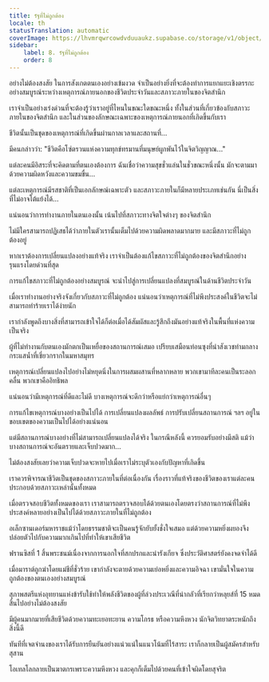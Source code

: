 ```yaml
---
title: รัฐที่ไม่ถูกต้อง
locale: th
statusTranslation: automatic
coverImage: https://lhvmrqwrcowdvduuaukz.supabase.co/storage/v1/object/public/strapi-uploads/small_cover-tratado-de-psicologia-revolucionaria.webp-5e15e1cec4e0ebebcde5d7fc7565d8fd.webp
sidebar:
    label: 8. รัฐที่ไม่ถูกต้อง
    order: 8
---
```

อย่างไม่ต้องสงสัย ในการสังเกตตนเองอย่างเข้มงวด จำเป็นอย่างยิ่งที่จะต้องทำการแยกแยะเชิงตรรกะอย่างสมบูรณ์ระหว่างเหตุการณ์ภายนอกของชีวิตประจำวันและสภาวะภายในของจิตสำนึก

เราจำเป็นอย่างเร่งด่วนที่จะต้องรู้ว่าเราอยู่ที่ไหนในขณะใดขณะหนึ่ง ทั้งในส่วนที่เกี่ยวข้องกับสภาวะภายในของจิตสำนึก และในส่วนของลักษณะเฉพาะของเหตุการณ์ภายนอกที่เกิดขึ้นกับเรา

ชีวิตนั้นเป็นชุดของเหตุการณ์ที่เกิดขึ้นผ่านกาลเวลาและสถานที่...

มีคนกล่าวว่า: "ชีวิตคือโซ่ตรวนแห่งความทุกข์ทรมานที่มนุษย์ผูกพันไว้ในจิตวิญญาณ..."

แต่ละคนมีอิสระที่จะคิดตามที่ตนเองต้องการ ฉันเชื่อว่าความสุขชั่วแล่นในชั่วขณะหนึ่งนั้น มักจะตามมาด้วยความผิดหวังและความขมขื่น...

แต่ละเหตุการณ์มีรสชาติที่เป็นเอกลักษณ์เฉพาะตัว และสภาวะภายในก็มีหลายประเภทเช่นกัน นี่เป็นสิ่งที่ไม่อาจโต้แย้งได้...

แน่นอนว่าการทำงานภายในตนเองนั้น เน้นไปที่สภาวะทางจิตใจต่างๆ ของจิตสำนึก

ไม่มีใครสามารถปฏิเสธได้ว่าภายในตัวเรานั้นเต็มไปด้วยความผิดพลาดมากมาย และมีสภาวะที่ไม่ถูกต้องอยู่

หากเราต้องการเปลี่ยนแปลงอย่างแท้จริง เราจำเป็นต้องแก้ไขสภาวะที่ไม่ถูกต้องของจิตสำนึกอย่างรุนแรงโดยด่วนที่สุด

การแก้ไขสภาวะที่ไม่ถูกต้องอย่างสมบูรณ์ จะนำไปสู่การเปลี่ยนแปลงที่สมบูรณ์ในด้านชีวิตประจำวัน

เมื่อเราทำงานอย่างจริงจังเกี่ยวกับสภาวะที่ไม่ถูกต้อง แน่นอนว่าเหตุการณ์ที่ไม่พึงประสงค์ในชีวิตจะไม่สามารถทำร้ายเราได้ง่ายนัก

เรากำลังพูดถึงบางสิ่งที่สามารถเข้าใจได้ก็ต่อเมื่อได้สัมผัสและรู้สึกถึงมันอย่างแท้จริงในพื้นที่แห่งความเป็นจริง

ผู้ที่ไม่ทำงานกับตนเองมักตกเป็นเหยื่อของสถานการณ์เสมอ เปรียบเสมือนท่อนซุงที่น่าสังเวชท่ามกลางกระแสน้ำที่เชี่ยวกรากในมหาสมุทร

เหตุการณ์เปลี่ยนแปลงไปอย่างไม่หยุดนิ่งในการผสมผสานที่หลากหลาย พวกเขามาทีละคนเป็นระลอกคลื่น พวกเขาคืออิทธิพล

แน่นอนว่ามีเหตุการณ์ที่ดีและไม่ดี บางเหตุการณ์จะดีกว่าหรือแย่กว่าเหตุการณ์อื่นๆ

การแก้ไขเหตุการณ์บางอย่างเป็นไปได้ การเปลี่ยนแปลงผลลัพธ์ การปรับเปลี่ยนสถานการณ์ ฯลฯ อยู่ในขอบเขตของความเป็นไปได้อย่างแน่นอน

แต่มีสถานการณ์บางอย่างที่ไม่สามารถเปลี่ยนแปลงได้จริง ในกรณีหลังนี้ ควรยอมรับอย่างมีสติ แม้ว่าบางสถานการณ์จะอันตรายและเจ็บปวดมาก...

ไม่ต้องสงสัยเลยว่าความเจ็บปวดจะหายไปเมื่อเราไม่ระบุตัวเองกับปัญหาที่เกิดขึ้น

เราควรพิจารณาชีวิตเป็นชุดของสภาวะภายในที่ต่อเนื่องกัน เรื่องราวที่แท้จริงของชีวิตของเราแต่ละคนประกอบด้วยสภาวะเหล่านั้นทั้งหมด

เมื่อตรวจสอบชีวิตทั้งหมดของเรา เราสามารถตรวจสอบได้ด้วยตนเองโดยตรงว่าสถานการณ์ที่ไม่พึงประสงค์หลายอย่างเป็นไปได้ด้วยสภาวะภายในที่ไม่ถูกต้อง

อเล็กซานเดอร์มหาราชแม้ว่าโดยธรรมชาติจะเป็นคนรู้จักยับยั้งชั่งใจเสมอ แต่ด้วยความหยิ่งผยองจึงปล่อยตัวไปกับความมากเกินไปที่ทำให้เขาเสียชีวิต

ฟรานซิสที่ 1 สิ้นพระชนม์เนื่องจากการนอกใจที่สกปรกและน่ารังเกียจ ซึ่งประวัติศาสตร์ยังคงจดจำได้ดี

เมื่อมาราต์ถูกฆ่าโดยแม่ชีที่ชั่วร้าย เขากำลังจะตายด้วยความเย่อหยิ่งและความอิจฉา เขามั่นใจในความถูกต้องของตนเองอย่างสมบูรณ์

สุภาพสตรีแห่งอุทยานแห่งข้ารับใช้ทำให้พลังชีวิตของผู้ที่ล่วงประเวณีที่น่ากลัวที่เรียกว่าหลุยส์ที่ 15 หมดสิ้นไปอย่างไม่ต้องสงสัย

มีผู้คนมากมายที่เสียชีวิตด้วยความทะเยอทะยาน ความโกรธ หรือความหึงหวง นักจิตวิทยาตระหนักถึงสิ่งนี้ดี

ทันทีที่เจตจำนงของเราได้รับการยืนยันอย่างแน่วแน่ในแนวโน้มที่ไร้สาระ เราก็กลายเป็นผู้สมัครสำหรับสุสาน

โอเทลโลกลายเป็นฆาตกรเพราะความหึงหวง และคุกก็เต็มไปด้วยคนที่เข้าใจผิดโดยสุจริต

